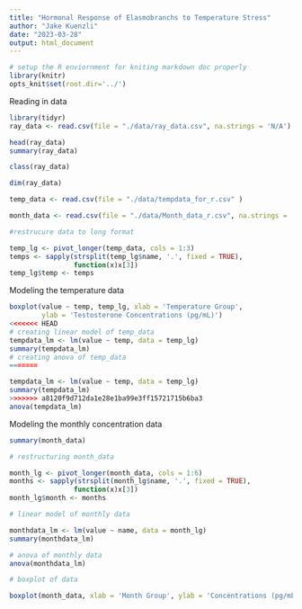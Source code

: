 ```yaml
---
title: "Hormonal Response of Elasmobranchs to Temperature Stress"
author: "Jake Kuenzli"
date: "2023-03-28"
output: html_document
---
```


```r
# setup the R enviornment for kniting markdown doc properly
library(knitr)
opts_knit$set(root.dir='../')
```


Reading in data

```r
library(tidyr)
ray_data <- read.csv(file = "./data/ray_data.csv", na.strings = 'N/A')

head(ray_data)
summary(ray_data)

class(ray_data)

dim(ray_data)

temp_data <- read.csv(file = "./data/tempdata_for_r.csv" )

month_data <- read.csv(file = "./data/Month_data_r.csv", na.strings = 'N/A')
```


```r
#restrucure data to long format

temp_lg <- pivot_longer(temp_data, cols = 1:3)
temps <- sapply(strsplit(temp_lg$name, '.', fixed = TRUE),
                function(x)x[3])
temp_lg$temp <- temps
```


Modeling the temperature data
```r

boxplot(value ~ temp, temp_lg, xlab = 'Temperature Group',
        ylab = 'Testosterone Concentrations (pg/mL)')
<<<<<<< HEAD
# creating linear model of temp_data
tempdata_lm <- lm(value ~ temp, data = temp_lg)
summary(tempdata_lm)
# creating anova of temp_data
=======

tempdata_lm <- lm(value ~ temp, data = temp_lg)
summary(tempdata_lm)
>>>>>>> a8120f9d712da1e28e1ba99e3ff15721715b6ba3
anova(tempdata_lm)

```

Modeling the monthly concentration data
```r
summary(month_data)

# restructuring month_data 

month_lg <- pivot_longer(month_data, cols = 1:6)
months <- sapply(strsplit(month_lg$name, '.', fixed = TRUE),
                function(x)x[3])
month_lg$month <- months

# linear model of monthly data

monthdata_lm <- lm(value ~ name, data = month_lg)
summary(monthdata_lm)

# anova of monthly data
anova(monthdata_lm)

# boxplot of data

boxplot(month_data, xlab = 'Month Group', ylab = 'Concentrations (pg/mL)')








```

